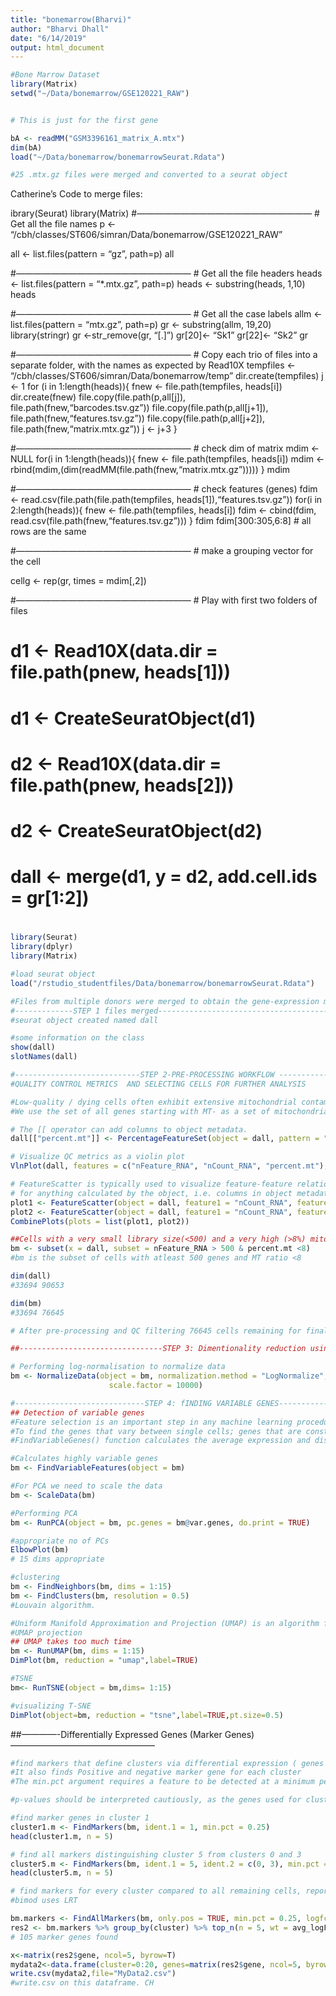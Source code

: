 ```yaml
---
title: "bonemarrow(Bharvi)"
author: "Bharvi Dhall"
date: "6/14/2019"
output: html_document
---
```


```r

#Bone Marrow Dataset
library(Matrix)
setwd("~/Data/bonemarrow/GSE120221_RAW")


# This is just for the first gene

bA <- readMM("GSM3396161_matrix_A.mtx")
dim(bA)
load("~/Data/bonemarrow/bonemarrowSeurat.Rdata")

#25 .mtx.gz files were merged and converted to a seurat object

```

Catherine's Code to merge files:

ibrary(Seurat)
library(Matrix)
#------------------------------------------------------------
# Get all the file names
p <- "/cbh/classes/ST606/simran/Data/bonemarrow/GSE120221_RAW"

all <- list.files(pattern = "gz", path=p)
all

#------------------------------------------------------------
# Get all the file headers
heads <- list.files(pattern = "*.mtx.gz", path=p)
heads <- substring(heads, 1,10)
heads

#------------------------------------------------------------
# Get all the case labels
allm <- list.files(pattern = "mtx.gz", path=p)
gr <- substring(allm, 19,20)
library(stringr)
gr <-str_remove(gr, "[.]")
gr[20]<- "Sk1"
gr[22]<- "Sk2"
gr

#------------------------------------------------------------
# Copy each trio of files into a separate folder, with the names as expected by Read10X
tempfiles <- "/cbh/classes/ST606/simran/Data/bonemarrow/temp"
dir.create(tempfiles)
j <- 1
for (i in 1:length(heads)){
  fnew <- file.path(tempfiles, heads[i])
  dir.create(fnew)
  file.copy(file.path(p,all[j]), file.path(fnew,"barcodes.tsv.gz"))
  file.copy(file.path(p,all[j+1]), file.path(fnew,"features.tsv.gz"))
  file.copy(file.path(p,all[j+2]), file.path(fnew,"matrix.mtx.gz"))
  j <- j+3
}

#------------------------------------------------------------
# check dim of matrix
mdim <- NULL
for(i in 1:length(heads)){
  fnew <- file.path(tempfiles, heads[i])
  mdim <- rbind(mdim,(dim(readMM(file.path(fnew,"matrix.mtx.gz")))))
}
mdim

#------------------------------------------------------------
# check features (genes)
fdim <- read.csv(file.path(file.path(tempfiles, heads[1]),"features.tsv.gz"))
for(i in 2:length(heads)){
  fnew <- file.path(tempfiles, heads[i])
  fdim <- cbind(fdim, read.csv(file.path(fnew,"features.tsv.gz")))
}
fdim
fdim[300:305,6:8] # all rows are the same

#------------------------------------------------------------
# make a grouping vector for the cell

cellg <- rep(gr, times = mdim[,2])

#------------------------------------------------------------
# Play with first two folders of files

# d1 <- Read10X(data.dir = file.path(pnew, heads[1]))
# d1 <- CreateSeuratObject(d1)
# d2 <- Read10X(data.dir = file.path(pnew, heads[2]))
# d2 <- CreateSeuratObject(d2)
# dall <- merge(d1, y = d2, add.cell.ids = gr[1:2])
# 
# 

```r
library(Seurat)
library(dplyr)
library(Matrix)

#load seurat object
load("/rstudio_studentfiles/Data/bonemarrow/bonemarrowSeurat.Rdata")

#Files from multiple donors were merged to obtain the gene-expression matrix with row counts and the dimensions of the matrix thus obtained were 33694 X 90653
#-------------STEP 1 files merged---------------------------------------------------------------------
#seurat object created named dall

#some information on the class
show(dall)
slotNames(dall)

```


```r
#----------------------------STEP 2-PRE-PROCESSING WORKFLOW -------------------------------------
#QUALITY CONTROL METRICS  AND SELECTING CELLS FOR FURTHER ANALYSIS

#Low-quality / dying cells often exhibit extensive mitochondrial contamination,so we calculate mitochondrial QC metrics with the (PercentageFeatureSet function), which calculates the percentage of counts originating from a set of features
#We use the set of all genes starting with MT- as a set of mitochondrial genes

# The [[ operator can add columns to object metadata.
dall[["percent.mt"]] <- PercentageFeatureSet(object = dall, pattern = "^MT-")

# Visualize QC metrics as a violin plot
VlnPlot(dall, features = c("nFeature_RNA", "nCount_RNA", "percent.mt"), ncol = 3)

# FeatureScatter is typically used to visualize feature-feature relationships, but can be used
# for anything calculated by the object, i.e. columns in object metadata, PC scores etc.
plot1 <- FeatureScatter(object = dall, feature1 = "nCount_RNA", feature2 = "percent.mt")
plot2 <- FeatureScatter(object = dall, feature1 = "nCount_RNA", feature2 = "nFeature_RNA")
CombinePlots(plots = list(plot1, plot2))

##Cells with a very small library size(<500) and a very high (>8%) mitochondrial genome transcript ratio wereremoved as High proportions are indicative of poor-quality cells ( Ilicic et al., 2016; Islam et al., 2014), possibly because of increased apoptosis and/or loss of cytoplasmic RNA from lysed cells. Genes detected (UMI count > 0) in less than three cells were removed
bm <- subset(x = dall, subset = nFeature_RNA > 500 & percent.mt <8)
#bm is the subset of cells with atleast 500 genes and MT ratio <8

dim(dall)
#33694 90653

dim(bm)
#33694 76645

# After pre-processing and QC filtering 76645 cells remaining for final analysis. (EXACTLY LIKE PAPER)

##--------------------------------STEP 3: Dimentionality reduction using UMAP,-----------------------------

# Performing log-normalisation to normalize data
bm <- NormalizeData(object = bm, normalization.method = "LogNormalize", 
                      scale.factor = 10000)

#-----------------------------STEP 4: fINDING VARIABLE GENES----------------------------------------
## Detection of variable genes
#Feature selection is an important step in any machine learning procedure. In the case of scRNA-seq data, the variation of a majority of genes across cells arises from statistical noise rather than biological factors. Therefore, it becomes important to identify the subset of genes whose variability in the dataset exceeds the background of statistical noise.
#To find the genes that vary between single cells; genes that are constant among all cells have no distinguishing power.
#FindVariableGenes() function calculates the average expression and dispersion for each gene, places these genes into bins, and then calculates a z-score for dispersion within each bin.This helps control for the relationship between variability and average expression.

#Calculates highly variable genes
bm <- FindVariableFeatures(object = bm)

#For PCA we need to scale the data
bm <- ScaleData(bm)

#Performing PCA
bm <- RunPCA(object = bm, pc.genes = bm@var.genes, do.print = TRUE)

#appropriate no of PCs
ElbowPlot(bm)
# 15 dims appropriate

#clustering
bm <- FindNeighbors(bm, dims = 1:15)
bm <- FindClusters(bm, resolution = 0.5)
#Louvain algorithm.

#Uniform Manifold Approximation and Projection (UMAP) is an algorithm for dimensional (non-linear dimensional reduction techniques like tSNE)
#UMAP projection
## UMAP takes too much time
bm <- RunUMAP(bm, dims = 1:15)
DimPlot(bm, reduction = "umap",label=TRUE)

#TSNE
bm<- RunTSNE(object = bm,dims= 1:15)

#visualizing T-SNE
DimPlot(object=bm, reduction = "tsne",label=TRUE,pt.size=0.5)

```
##-------------Differentially Expressed Genes (Marker Genes)--------------------------------------------------

```r

#find markers that define clusters via differential expression ( genes that are differentially expressed in distinct phenotypes) Here clusters can be considered as phenotypes
#It also finds Positive and negative marker gene for each cluster
#The min.pct argument requires a feature to be detected at a minimum percentage (how will this be decided?) in either of the two groups of cells, and the thresh.test argument requires a feature to be differentially expressed (on average) by some amount between the two groups(tutorial)

#p-values should be interpreted cautiously, as the genes used for clustering are the same genes tested for differential expression(R documentation)

#find marker genes in cluster 1
cluster1.m <- FindMarkers(bm, ident.1 = 1, min.pct = 0.25)
head(cluster1.m, n = 5)

# find all markers distinguishing cluster 5 from clusters 0 and 3
cluster5.m <- FindMarkers(bm, ident.1 = 5, ident.2 = c(0, 3), min.pct = 0.25)
head(cluster5.m, n = 5)

# find markers for every cluster compared to all remaining cells, report only the positive ones
#bimod uses LRT

bm.markers <- FindAllMarkers(bm, only.pos = TRUE, min.pct = 0.25, logfc.threshold = 0.25,test.use= "bimod" )
res2 <- bm.markers %>% group_by(cluster) %>% top_n(n = 5, wt = avg_logFC)
# 105 marker genes found

x<-matrix(res2$gene, ncol=5, byrow=T)
mydata2<-data.frame(cluster=0:20, genes=matrix(res2$gene, ncol=5, byrow=T))
write.csv(mydata2,file="MyData2.csv")
#write.csv on this dataframe. CH

```

